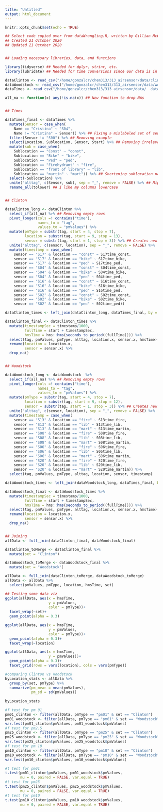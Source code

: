 ```yaml
---
title: "Untitled"
output: html_document
---
```


```r
knitr::opts_chunk$set(echo = TRUE)
```



```r
## Select code copied over from dataWrangling.R, written by Gillian McGinnis
## Created 21 October 2020
## Updated 21 October 2020


## Loading necessary libraries, data, and functions

library(tidyverse) ## Needed for dplyr, strinr, etc.
library(lubridate) ## Needed for time conversions since our data is in milliseconds.

dataClinton <- read_csv("/home/gonzalcr/chem313/313_airsensor/data/clintonData.csv")
dataWoodstock <- read_csv("/home/gonzalcr/chem313/313_airsensor/data/woodstockData.csv")
dataTimes <- read_csv("/home/gonzalcr/chem313/313_airsensor/data/  dataTimes.csv")

all_na <- function(x) any(!is.na(x)) ## New function to drop NAs


## Times

dataTimes_final <- dataTimes %>%
  mutate(Sensor = case_when(
    Name == "Cristina" ~ "S04",
    Name != "Cristina" ~ Sensor)) %>% ## Fixing a mislabeled set of sensors
  filter(Sensor != "S00") %>% ## Removing example
  select(Location, Sublocation, Sensor, Start) %>% ## Removing irrelevant columns
  mutate(sub = case_when(
    Sublocation == "Const" ~ "const",
    Sublocation == "Bike" ~ "bike",
    Sublocation == "Ped" ~ "ped",
    Sublocation == "Firehydrant" ~ "fire",
    Sublocation == "front of library" ~ "lib",
    Sublocation == "martin" ~ "mart")) %>% ## Shortening sublocation names
  select(-Sublocation) %>%
  unite("alttag", c(Sensor, sub), sep = "_", remove = FALSE) %>% ## Might be useful later
  rename_all(tolower) ## I like my columns lowercase


## Clinton

dataClinton_long <- dataClinton %>%
  select_if(all_na) %>% ## Removing empty rows
  pivot_longer(cols =! contains("time"),
               names_to = "tag",
               values_to = "pmValues") %>%
  mutate(pmType = substr(tag, start = 4, stop = 7),
         location = substr(tag, start = 9, stop = 13),
         sensor = substr(tag, start = 1, stop = 3)) %>% ## Creates new columns based on sensor number and PM type.
  unite("alttag", c(sensor, location), sep = "_", remove = FALSE) %>%
  mutate(timestamp = case_when(
    sensor == "S17" & location == "const" ~ S17time_const,
    sensor == "S17" & location == "bike" ~ S17time_bike,
    sensor == "S17" & location == "ped" ~ S17time_ped,
    sensor == "S04" & location == "const" ~ S04time_const,
    sensor == "S04" & location == "bike" ~ S04time_bike,
    sensor == "S04" & location == "ped" ~ S04time_ped,
    sensor == "S16" & location == "const" ~ S16time_const,
    sensor == "S16" & location == "bike" ~ S16time_bike,
    sensor == "S16" & location == "ped" ~ S16time_ped,
    sensor == "S02" & location == "const" ~ S02time_const,
    sensor == "S02" & location == "bike" ~ S02time_bike,
    sensor == "S02" & location == "ped" ~ S02time_ped))

dataClinton_times <- left_join(dataClinton_long, dataTimes_final, by = "alttag")

dataClinton_final <- dataClinton_times %>%
  mutate(timestampSec = timestamp/1000,
         fullTime = start + timestampSec,
         hmsTime = hms::hms(seconds_to_period((fullTime)))) %>%
  select(tag, pmValues, pmType, alttag, location.x, sensor.x, hmsTime) %>%
  rename(location = location.x,
         sensor = sensor.x) %>%
  drop_na()


## Woodstock

dataWoodstock_long <- dataWoodstock  %>%
  select_if(all_na) %>% ## Removing empty rows
  pivot_longer(cols =! contains("time"),
               names_to = "tag",
               values_to = "pmValues") %>%
  mutate(pmType = substr(tag, start = 4, stop = 7),
         location = substr(tag, start = 9, stop = 12),
         sensor = substr(tag, start = 1, stop = 3)) %>% ## Creates new columns based on sensor number and PM type.
  unite("alttag", c(sensor, location), sep = "_", remove = FALSE) %>%
  mutate(timestamp = case_when(
    sensor == "S13" & location == "fire" ~ S13time_fire,
    sensor == "S13" & location == "lib" ~ S13time_lib,
    sensor == "S13" & location == "mart" ~ S13time_martin,
    sensor == "S08" & location == "fire" ~ S08time_fire,
    sensor == "S08" & location == "lib" ~ S08time_lib,
    sensor == "S08" & location == "mart" ~ S08time_martin,
    sensor == "S06" & location == "fire" ~ S06time_fire,
    sensor == "S06" & location == "lib" ~ S06time_lib,
    sensor == "S06" & location == "mart" ~ S06time_martin,
    sensor == "S20" & location == "fire" ~ S20time_fire,
    sensor == "S20" & location == "lib" ~ S20time_lib,
    sensor == "S20" & location == "mart" ~ S20time_martin)) %>%
  select(tag, pmValues, pmType, alttag, location, sensor, timestamp)

dataWoodstock_times <- left_join(dataWoodstock_long, dataTimes_final, by = "alttag")

dataWoodstock_final <- dataWoodstock_times %>%
  mutate(timestampSec = timestamp/1000,
         fullTime = start + timestampSec,
         hmsTime = hms::hms(seconds_to_period((fullTime)))) %>%
  select(tag, pmValues, pmType, alttag, location.x, sensor.x, hmsTime) %>%
  rename(location = location.x,
         sensor = sensor.x) %>%
  drop_na()


## Joining
allData <- full_join(dataClinton_final, dataWoodstock_final)

dataClinton_toMerge <- dataClinton_final %>%
  mutate(set = "Clinton")

dataWoodstock_toMerge <- dataWoodstock_final %>%
  mutate(set = "Woodstock")

allData <- full_join(dataClinton_toMerge, dataWoodstock_toMerge)
allData <- allData %>%
  select(pmValues, pmType, location, hmsTime, set)

## Testing some data viz
ggplot(allData, aes(x = hmsTime,
                    y = pmValues,
                    color = pmType))+
  facet_wrap(~set)+
  geom_point(alpha = 0.3)

ggplot(allData, aes(x = hmsTime,
                    y = pmValues,
                    color = pmType))+
  geom_point(alpha = 0.3)+
  facet_wrap(~location)

ggplot(allData, aes(x = hmsTime,
                    y = pmValues))+
  geom_point(alpha = 0.3)+
  facet_grid(rows = vars(location), cols = vars(pmType))
```

```r
#comparing Clinton vs Woodstock 
byLocation_stats <- allData %>%
  group_by(set, pmType) %>%
  summarize(pm_mean = mean(pmValues),
            pm_sd = sd(pmValues))
  
byLocation_stats
```

```r
#f test for pm 01
pm01_clinton <- filter(allData, pmType == "pm01" & set == "Clinton")
pm01_woodstock <- filter(allData, pmType == "pm01" & set == "Woodstock") 
var.test(pm01_clinton$pmValues, pm01_woodstock$pmValues)
#f test for pm2.5
pm25_clinton <- filter(allData, pmType == "pm25" & set == "Clinton")
pm25_woodstock <- filter(allData, pmType == "pm25" & set == "Woodstock") 
var.test(pm25_clinton$pmValues, pm25_woodstock$pmValues)
#f test for pm 10
pm10_clinton <- filter(allData, pmType == "pm10" & set == "Clinton") 
pm10_woodstock <- filter(allData, pmType == "pm10" & set == "Woodstock") 
var.test(pm10_clinton$pmValues, pm10_woodstock$pmValues)
```
```r
#t test for pm01
t.test(pm01_clinton$pmValues, pm01_woodstock$pmValues, 
       mu = 0, paired = FALSE, var.equal = TRUE)
#t test for pm25
t.test(pm25_clinton$pmValues, pm25_woodstock$pmValues, 
       mu = 0, paired = FALSE, var.equal = TRUE)
#t test for pm10
t.test(pm10_clinton$pmValues, pm10_woodstock$pmValues, 
       mu = 0, paired = FALSE, var.equal = TRUE)
```


